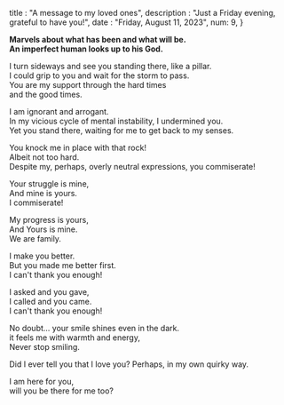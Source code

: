 
title : "A message to my loved ones",
description : "Just a Friday evening, grateful to have you!",
date : "Friday, August 11, 2023",
num: 9,
}

**Marvels about what has been and what will be.** <br />
**An imperfect human looks up to his God.**

I turn sideways and see you standing there, like a pillar. <br />
I could grip to you and wait for the storm to pass. <br />
You are my support through the hard times <br />
and the good times. <br />

I am ignorant and arrogant. <br />
In my vicious cycle of mental instability, I undermined you. <br />
Yet you stand there, waiting for me to get back to my senses. <br />

You knock me in place with that rock! <br />
Albeit not too hard. <br />
Despite my, perhaps, overly neutral expressions, you commiserate! <br />

Your struggle is mine, <br />
And mine is yours. <br />
I commiserate! <br />

My progress is yours, <br />
And Yours is mine. <br />
We are family. <br />

I make you better. <br />
But you made me better first. <br />
I can't thank you enough! <br />

I asked and you gave, <br />
I called and you came. <br />
I can't thank you enough! <br />

No doubt... your smile shines even in the dark. <br />
it feels me with warmth and energy, <br />
Never stop smiling. <br />

Did I ever tell you that I love you? Perhaps, in my own quirky way. <br />

I am here for you, <br />
will you be there for me too? <br />
